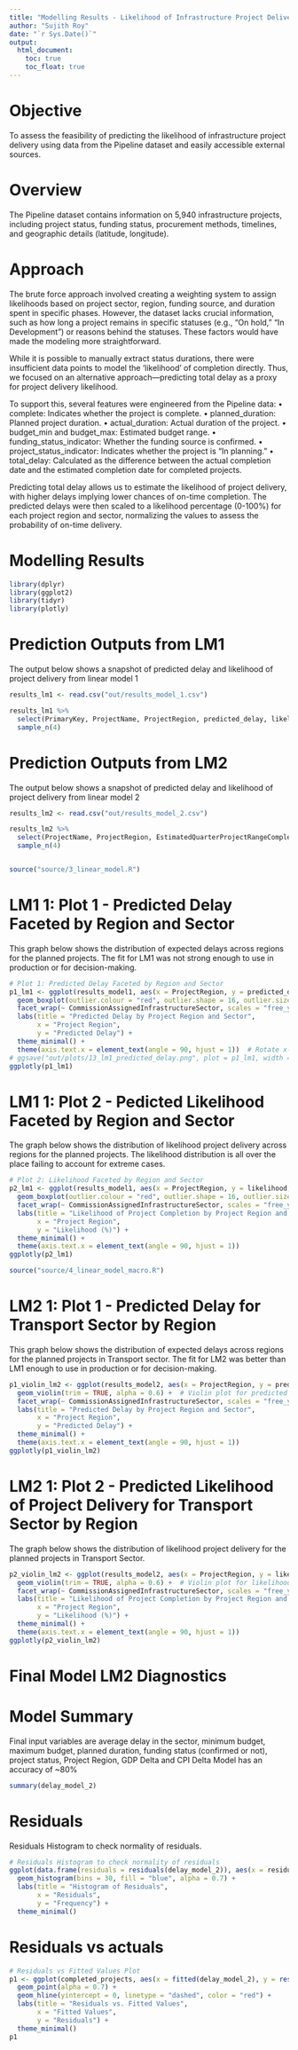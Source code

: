 ```yaml
---
title: "Modelling Results - Likelihood of Infrastructure Project Delivery "
author: "Sujith Roy"
date: "`r Sys.Date()`"
output: 
  html_document:
    toc: true
    toc_float: true
---
```

# Objective
To assess the feasibility of predicting the likelihood of infrastructure project delivery using data from the Pipeline dataset and easily accessible external sources.

# Overview
The Pipeline dataset contains information on 5,940 infrastructure projects, including project status, funding status, procurement methods, timelines, and geographic details (latitude, longitude).

# Approach
The brute force approach involved creating a weighting system to assign likelihoods based on project sector, region, funding source, and duration spent in specific phases. However, the dataset lacks crucial information, such as how long a project remains in specific statuses (e.g., "On hold," "In Development") or reasons behind the statuses. These factors would have made the modeling more straightforward.

While it is possible to manually extract status durations, there were insufficient data points to model the 'likelihood' of completion directly. Thus, we focused on an alternative approach—predicting total delay as a proxy for project delivery likelihood.

To support this, several features were engineered from the Pipeline data:
•	complete: Indicates whether the project is complete.
•	planned_duration: Planned project duration.
•	actual_duration: Actual duration of the project.
•	budget_min and budget_max: Estimated budget range.
•	funding_status_indicator: Whether the funding source is confirmed.
•	project_status_indicator: Indicates whether the project is "In planning."
•	total_delay: Calculated as the difference between the actual completion date and the estimated completion date for completed projects.

Predicting total delay allows us to estimate the likelihood of project delivery, with higher delays implying lower chances of on-time completion. The predicted delays were then scaled to a likelihood percentage (0-100%) for each project region and sector, normalizing the values to assess the probability of on-time delivery.

# Modelling Results
```r
library(dplyr)
library(ggplot2)
library(tidyr)
library(plotly)
```

# Prediction Outputs from  LM1
The output below shows a snapshot of predicted delay and likelihood of project delivery from linear model 1

```r
results_lm1 <- read.csv("out/results_model_1.csv")

results_lm1 %>%
  select(PrimaryKey, ProjectName, ProjectRegion, predicted_delay, likelihood) %>%
  sample_n(4)

```


# Prediction Outputs from  LM2
The output below shows a snapshot of predicted delay and likelihood of project delivery from linear model 2

```r


results_lm2 <- read.csv("out/results_model_2.csv")

results_lm2 %>%
  select(ProjectName, ProjectRegion, EstimatedQuarterProjectRangeCompletion,predicted_delay, likelihood,ProjectStatus) %>%
  sample_n(4)



```


```r
source("source/3_linear_model.R")

```

# LM1 1: Plot 1 - Predicted Delay Faceted by Region and Sector
This graph below shows the distribution of expected delays across regions for the planned projects.
The fit for LM1 was not strong enough to use in production or for decision-making.  

```r
# Plot 1: Predicted Delay Faceted by Region and Sector
p1_lm1 <- ggplot(results_model1, aes(x = ProjectRegion, y = predicted_delay, fill = CommissionAssignedInfrastructureSector)) +
  geom_boxplot(outlier.colour = "red", outlier.shape = 16, outlier.size = 2) +  # Boxplot to show distribution of predicted delay
  facet_wrap(~ CommissionAssignedInfrastructureSector, scales = "free_y") +  # Create facets by sector
  labs(title = "Predicted Delay by Project Region and Sector",
       x = "Project Region",
       y = "Predicted Delay") +
  theme_minimal() +
  theme(axis.text.x = element_text(angle = 90, hjust = 1))  # Rotate x-axis text for better readability
# ggsave("out/plots/13_lm1_predicted_delay.png", plot = p1_lm1, width = 16, height = 12)
ggplotly(p1_lm1)
```

# LM1 1: Plot 2 -  Pedicted Likelihood Faceted by Region and Sector
The graph below shows the distribution of likelihood project delivery across regions for the planned projects. The likelihood distribution is all over the place failing to account for extreme cases.

```r
# Plot 2: Likelihood Faceted by Region and Sector
p2_lm1 <- ggplot(results_model1, aes(x = ProjectRegion, y = likelihood, fill = CommissionAssignedInfrastructureSector)) +
  geom_boxplot(outlier.colour = "red", outlier.shape = 16, outlier.size = 2) +  # Boxplot for likelihood
  facet_wrap(~ CommissionAssignedInfrastructureSector, scales = "free_y") +  # Create facets by sector
  labs(title = "Likelihood of Project Completion by Project Region and Sector",
       x = "Project Region",
       y = "Likelihood (%)") +
  theme_minimal() +
  theme(axis.text.x = element_text(angle = 90, hjust = 1))
ggplotly(p2_lm1)
```


```r
source("source/4_linear_model_macro.R")
```

# LM2 1: Plot 1 - Predicted Delay for Transport Sector by Region
This graph below shows the distribution of expected delays across regions for the planned projects in Transport sector.
The fit for LM2 was better than LM1 enough to use in production or for decision-making.  

```r
p1_violin_lm2 <- ggplot(results_model2, aes(x = ProjectRegion, y = predicted_delay, fill = CommissionAssignedInfrastructureSector)) +
  geom_violin(trim = TRUE, alpha = 0.6) +  # Violin plot for predicted delay
  facet_wrap(~ CommissionAssignedInfrastructureSector, scales = "free_y") + 
  labs(title = "Predicted Delay by Project Region and Sector",
       x = "Project Region",
       y = "Predicted Delay") +
  theme_minimal() +
  theme(axis.text.x = element_text(angle = 90, hjust = 1))
ggplotly(p1_violin_lm2)
```


# LM2 1: Plot 2 - Predicted Likelihood of Project Delivery for Transport Sector by Region
The graph below shows the distribution of likelihood project delivery for the planned projects in Transport Sector. 

```r
p2_violin_lm2 <- ggplot(results_model2, aes(x = ProjectRegion, y = likelihood, fill = CommissionAssignedInfrastructureSector)) +
  geom_violin(trim = TRUE, alpha = 0.6) +  # Violin plot for likelihood
  facet_wrap(~ CommissionAssignedInfrastructureSector, scales = "free_y") + 
  labs(title = "Likelihood of Project Completion by Project Region and Sector",
       x = "Project Region",
       y = "Likelihood (%)") +
  theme_minimal() +
  theme(axis.text.x = element_text(angle = 90, hjust = 1))
ggplotly(p2_violin_lm2)
```
# Final Model LM2 Diagnostics


# Model Summary

Final input variables are average delay in the sector, minimum budget, maximum budget, planned duration, funding status (confirmed or not), project status, Project Region, GDP Delta and CPI Delta
Model has an accuracy of ~80%

```r
summary(delay_model_2)
```


# Residuals
Residuals Histogram to check normality of residuals. 
```r
# Residuals Histogram to check normality of residuals
ggplot(data.frame(residuals = residuals(delay_model_2)), aes(x = residuals)) +
  geom_histogram(bins = 30, fill = "blue", alpha = 0.7) +
  labs(title = "Histogram of Residuals",
       x = "Residuals",
       y = "Frequency") +
  theme_minimal()
```


# Residuals vs actuals

```r
# Residuals vs Fitted Values Plot
p1 <- ggplot(completed_projects, aes(x = fitted(delay_model_2), y = residuals(delay_model_2))) +
  geom_point(alpha = 0.7) +
  geom_hline(yintercept = 0, linetype = "dashed", color = "red") +
  labs(title = "Residuals vs. Fitted Values",
       x = "Fitted Values",
       y = "Residuals") +
  theme_minimal()
p1
```
